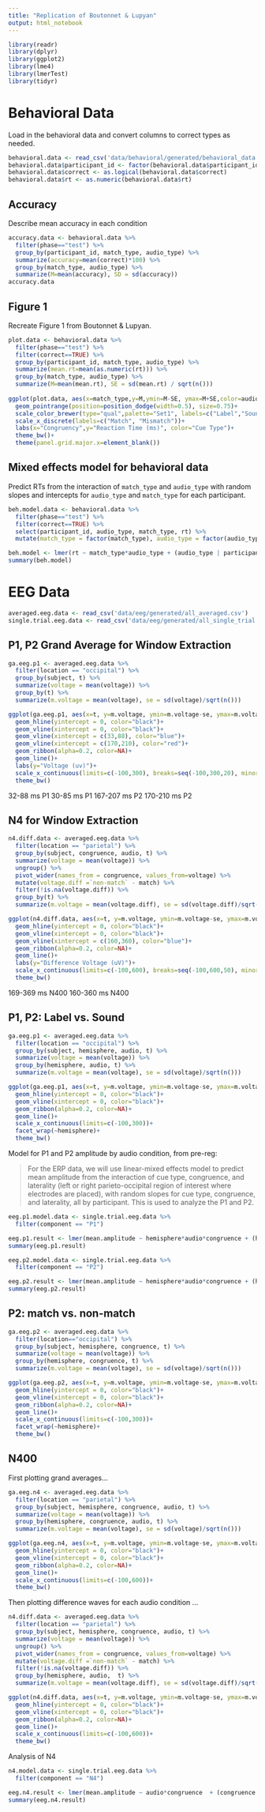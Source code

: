 ```yaml
---
title: "Replication of Boutonnet & Lupyan"
output: html_notebook
---
```


```r
library(readr)
library(dplyr)
library(ggplot2)
library(lme4)
library(lmerTest)
library(tidyr)
```

# Behavioral Data

Load in the behavioral data and convert columns to correct types as needed.

```r
behavioral.data <- read_csv('data/behavioral/generated/behavioral_data.csv')
behavioral.data$participant_id <- factor(behavioral.data$participant_id)
behavioral.data$correct <- as.logical(behavioral.data$correct)
behavioral.data$rt <- as.numeric(behavioral.data$rt)
```

## Accuracy

Describe mean accuracy in each condition

```r
accuracy.data <- behavioral.data %>% 
  filter(phase=="test") %>%
  group_by(participant_id, match_type, audio_type) %>%
  summarize(accuracy=mean(correct)*100) %>%
  group_by(match_type, audio_type) %>%
  summarize(M=mean(accuracy), SD = sd(accuracy))
accuracy.data
```

## Figure 1

Recreate Figure 1 from Boutonnet & Lupyan.

```r
plot.data <- behavioral.data %>% 
  filter(phase=="test") %>%
  filter(correct==TRUE) %>%
  group_by(participant_id, match_type, audio_type) %>%
  summarize(mean.rt=mean(as.numeric(rt))) %>%
  group_by(match_type, audio_type) %>%
  summarize(M=mean(mean.rt), SE = sd(mean.rt) / sqrt(n()))
                                                                  
ggplot(plot.data, aes(x=match_type,y=M,ymin=M-SE, ymax=M+SE,color=audio_type))+
  geom_pointrange(position=position_dodge(width=0.5), size=0.75)+
  scale_color_brewer(type="qual",palette="Set1", labels=c("Label","Sound"))+
  scale_x_discrete(labels=c("Match", "Mismatch"))+
  labs(x="Congruency",y="Reaction Time (ms)", color="Cue Type")+
  theme_bw()+
  theme(panel.grid.major.x=element_blank())
```

## Mixed effects model for behavioral data

Predict RTs from the interaction of `match_type` and `audio_type` with random slopes and intercepts for `audio_type` and `match_type` for each participant.

```r
beh.model.data <- behavioral.data %>% 
  filter(phase=="test") %>%
  filter(correct==TRUE) %>%
  select(participant_id, audio_type, match_type, rt) %>%
  mutate(match_type = factor(match_type), audio_type = factor(audio_type))

beh.model <- lmer(rt ~ match_type*audio_type + (audio_type | participant_id) + (match_type | participant_id), data=beh.model.data, control=lmerControl(optimizer="bobyqa"))
summary(beh.model)
```


# EEG Data

```r
averaged.eeg.data <- read_csv('data/eeg/generated/all_averaged.csv')
single.trial.eeg.data <- read_csv('data/eeg/generated/all_single_trial.csv')
```

## P1, P2 Grand Average for Window Extraction

```r
ga.eeg.p1 <- averaged.eeg.data %>% 
  filter(location == "occipital") %>% 
  group_by(subject, t) %>%
  summarize(voltage = mean(voltage)) %>%
  group_by(t) %>%
  summarize(m.voltage = mean(voltage), se = sd(voltage)/sqrt(n()))

ggplot(ga.eeg.p1, aes(x=t, y=m.voltage, ymin=m.voltage-se, ymax=m.voltage+se))+
  geom_hline(yintercept = 0, color="black")+
  geom_vline(xintercept = 0, color="black")+
  geom_vline(xintercept = c(33,88), color="blue")+
  geom_vline(xintercept = c(170,210), color="red")+
  geom_ribbon(alpha=0.2, color=NA)+
  geom_line()+
  labs(y="Voltage (uv)")+
  scale_x_continuous(limits=c(-100,300), breaks=seq(-100,300,20), minor_breaks = seq(-100,300,5))+
  theme_bw()

```

32-88 ms P1
30-85 ms P1
167-207 ms P2
170-210 ms P2



## N4 for Window Extraction

```r
n4.diff.data <- averaged.eeg.data %>% 
  filter(location == "parietal") %>% 
  group_by(subject, congruence, audio, t) %>%
  summarize(voltage = mean(voltage)) %>%
  ungroup() %>%
  pivot_wider(names_from = congruence, values_from=voltage) %>%
  mutate(voltage.diff =`non-match` - match) %>%
  filter(!is.na(voltage.diff)) %>%
  group_by(t) %>%
  summarize(m.voltage = mean(voltage.diff), se = sd(voltage.diff)/sqrt(n()))

ggplot(n4.diff.data, aes(x=t, y=m.voltage, ymin=m.voltage-se, ymax=m.voltage+se))+
  geom_hline(yintercept = 0, color="black")+
  geom_vline(xintercept = 0, color="black")+
  geom_vline(xintercept = c(160,360), color="blue")+
  geom_ribbon(alpha=0.2, color=NA)+
  geom_line()+
  labs(y="Difference Voltage (uV)")+
  scale_x_continuous(limits=c(-100,600), breaks=seq(-100,600,50), minor_breaks = seq(-100,600,10))+
  theme_bw()
```

169-369 ms N400
160-360 ms N400

## P1, P2: Label vs. Sound

```r

ga.eeg.p1 <- averaged.eeg.data %>% 
  filter(location == "occipital") %>% 
  group_by(subject, hemisphere, audio, t) %>%
  summarize(voltage = mean(voltage)) %>%
  group_by(hemisphere, audio, t) %>%
  summarize(m.voltage = mean(voltage), se = sd(voltage)/sqrt(n()))

ggplot(ga.eeg.p1, aes(x=t, y=m.voltage, ymin=m.voltage-se, ymax=m.voltage+se, color=audio, fill=audio))+
  geom_hline(yintercept = 0, color="black")+
  geom_vline(xintercept = 0, color="black")+
  geom_ribbon(alpha=0.2, color=NA)+
  geom_line()+
  scale_x_continuous(limits=c(-100,300))+
  facet_wrap(~hemisphere)+
  theme_bw()

```

Model for P1 and P2 amplitude by audio condition, from pre-reg:

> For the ERP data, we will use linear-mixed effects model to predict mean amplitude from the interaction of cue type, congruence, and laterality (left or right parieto-occipital region of interest where electrodes are placed), with random slopes for cue type, congruence, and laterality, all by participant. This is used to analyze the P1 and P2. 

```r
eeg.p1.model.data <- single.trial.eeg.data %>%
  filter(component == "P1")

eeg.p1.result <- lmer(mean.amplitude ~ hemisphere*audio*congruence + (hemisphere|subject) + (congruence|subject) + (audio|subject), data=eeg.p1.model.data, control=lmerControl(optimizer="bobyqa"))
summary(eeg.p1.result)
```

```r
eeg.p2.model.data <- single.trial.eeg.data %>%
  filter(component == "P2")

eeg.p2.result <- lmer(mean.amplitude ~ hemisphere*audio*congruence + (hemisphere|subject) + (congruence|subject) + (audio|subject), data=eeg.p2.model.data, control=lmerControl(optimizer="bobyqa"))
summary(eeg.p2.result)
```

## P2: match vs. non-match

```r
ga.eeg.p2 <- averaged.eeg.data %>% 
  filter(location=="occipital") %>%
  group_by(subject, hemisphere, congruence, t) %>%
  summarize(voltage = mean(voltage)) %>%
  group_by(hemisphere, congruence, t) %>%
  summarize(m.voltage = mean(voltage), se = sd(voltage)/sqrt(n()))

ggplot(ga.eeg.p2, aes(x=t, y=m.voltage, ymin=m.voltage-se, ymax=m.voltage+se, color=congruence, fill=congruence))+
  geom_hline(yintercept = 0, color="black")+
  geom_vline(xintercept = 0, color="black")+
  geom_ribbon(alpha=0.2, color=NA)+
  geom_line()+
  scale_x_continuous(limits=c(-100,300))+
  facet_wrap(~hemisphere)+
  theme_bw()

```

## N400

First plotting grand averages...

```r
ga.eeg.n4 <- averaged.eeg.data %>% 
  filter(location == "parietal") %>% 
  group_by(subject, hemisphere, congruence, audio, t) %>%
  summarize(voltage = mean(voltage)) %>%
  group_by(hemisphere, congruence, audio, t) %>%
  summarize(m.voltage = mean(voltage), se = sd(voltage)/sqrt(n()))

ggplot(ga.eeg.n4, aes(x=t, y=m.voltage, ymin=m.voltage-se, ymax=m.voltage+se, linetype=audio, color=congruence, fill=congruence))+
  geom_hline(yintercept = 0, color="black")+
  geom_vline(xintercept = 0, color="black")+
  geom_ribbon(alpha=0.2, color=NA)+
  geom_line()+
  scale_x_continuous(limits=c(-100,600))+
  theme_bw()

```

Then plotting difference waves for each audio condition ...

```r
n4.diff.data <- averaged.eeg.data %>% 
  filter(location == "parietal") %>% 
  group_by(subject, hemisphere, congruence, audio, t) %>%
  summarize(voltage = mean(voltage)) %>%
  ungroup() %>%
  pivot_wider(names_from = congruence, values_from=voltage) %>%
  mutate(voltage.diff =`non-match` - match) %>%
  filter(!is.na(voltage.diff)) %>%
  group_by(hemisphere, audio,  t) %>%
  summarize(m.voltage = mean(voltage.diff), se = sd(voltage.diff)/sqrt(n()))

ggplot(n4.diff.data, aes(x=t, y=m.voltage, ymin=m.voltage-se, ymax=m.voltage+se, color=audio, fill=audio))+
  geom_hline(yintercept = 0, color="black")+
  geom_vline(xintercept = 0, color="black")+
  geom_ribbon(alpha=0.2, color=NA)+
  geom_line()+
  scale_x_continuous(limits=c(-100,600))+
  theme_bw()
```

Analysis of N4

```r
n4.model.data <- single.trial.eeg.data %>%
  filter(component == "N4")

eeg.n4.result <- lmer(mean.amplitude ~ audio*congruence  + (congruence|subject) + (audio|subject), data=n4.model.data, control=lmerControl(optimizer="bobyqa"))
summary(eeg.n4.result)
```